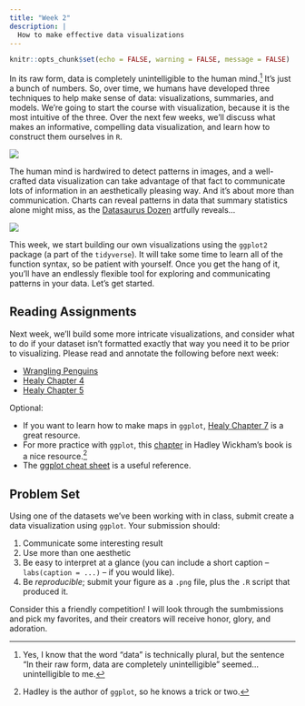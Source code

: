 ```yaml
---
title: "Week 2"
description: |
  How to make effective data visualizations
---
```


```r
knitr::opts_chunk$set(echo = FALSE, warning = FALSE, message = FALSE)
```

In its raw form, data is completely unintelligible to the human mind.[^1] It's just a bunch of numbers. So, over time, we humans have developed three techniques to help make sense of data: visualizations, summaries, and models. We're going to start the course with visualization, because it is the most intuitive of the three. Over the next few weeks, we'll discuss what makes an informative, compelling data visualization, and learn how to construct them ourselves in `R`.

[^1]: Yes, I know that the word "data" is technically plural, but the sentence "In their raw form, data are completely unintelligible" seemed...unintelligible to me.

![](img/ross.png)

The human mind is hardwired to detect patterns in images, and a well-crafted data visualization can take advantage of that fact to communicate lots of information in an aesthetically pleasing way. And it's about more than communication. Charts can reveal patterns in data that summary statistics alone might miss, as the [Datasaurus Dozen](https://www.autodesk.com/research/publications/same-stats-different-graphs) artfully reveals...

![](img/datasaurus-dozen.gif)

This week, we start building our own visualizations using the `ggplot2` package (a part of the `tidyverse`). It will take some time to learn all of the function syntax, so be patient with yourself. Once you get the hang of it, you'll have an endlessly flexible tool for exploring and communicating patterns in your data. Let's get started.

## Reading Assignments

Next week, we'll build some more intricate visualizations, and consider what to do if your dataset isn't formatted exactly that way you need it to be prior to visualizing. Please read and annotate the following before next week:

- [Wrangling Penguins](https://allisonhorst.shinyapps.io/dplyr-learnr/)
-   [Healy Chapter 4](https://socviz.co/groupfacettx.html)
-   [Healy Chapter 5](https://socviz.co/workgeoms.html)


Optional:

-   If you want to learn how to make maps in `ggplot`, [Healy Chapter 7](https://socviz.co/maps.html) is a great resource.
-   For more practice with `ggplot`, this [chapter](https://r4ds.had.co.nz/data-visualisation.html) in Hadley Wickham's book is a nice resource.[^2]
- The [ggplot cheat sheet](https://www.rstudio.com/resources/cheatsheets/) is a useful reference.

[^2]: Hadley is the author of `ggplot`, so he knows a trick or two.

## Problem Set

Using one of the datasets we've been working with in class, submit create a data visualization using `ggplot`. Your submission should:

1. Communicate some interesting result
2. Use more than one aesthetic
3. Be easy to interpret at a glance (you can include a short caption -- `labs(caption = ...)` -- if you would like). 
4. Be *reproducible*; submit your figure as a `.png` file, plus the `.R` script that produced it.

Consider this a friendly competition! I will look through the sumbmissions and pick my favorites, and their creators will receive honor, glory, and adoration.
